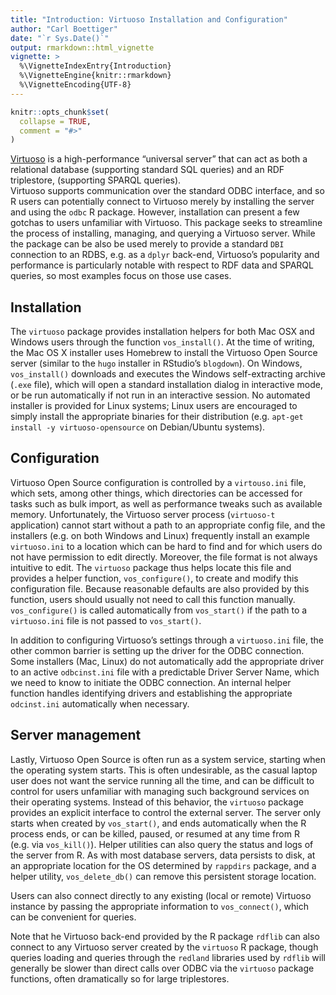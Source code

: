 ```yaml
---
title: "Introduction: Virtuoso Installation and Configuration"
author: "Carl Boettiger"
date: "`r Sys.Date()`"
output: rmarkdown::html_vignette
vignette: >
  %\VignetteIndexEntry{Introduction}
  %\VignetteEngine{knitr::rmarkdown}
  %\VignetteEncoding{UTF-8}
---
```


```r
knitr::opts_chunk$set(
  collapse = TRUE,
  comment = "#>"
)
```


[Virtuoso](https://en.wikipedia.org/wiki/Virtuoso_Universal_Server) is a high-performance "universal server" that can act as both a relational database (supporting standard SQL queries) and an RDF triplestore, (supporting SPARQL queries).  
Virtuoso supports communication over the standard ODBC interface, and so R users can potentially connect to Virtuoso merely by installing the server and using the `odbc` R package.  However, installation can present a few gotchas to users unfamiliar with Virtuoso.  This package seeks to streamline the process of installing, managing, and querying a Virtuoso server.  While the package can be also be used merely to provide a standard `DBI` connection to an RDBS, e.g. as a `dplyr` back-end, Virtuoso's popularity and performance is particularly notable with respect to RDF data and SPARQL queries, so most examples focus on those use cases.

## Installation

The `virtuoso` package provides installation helpers for both Mac OSX and Windows users through the function `vos_install()`.  At the time of writing, the Mac OS X installer uses Homebrew to install the Virtuoso Open Source server (similar to the `hugo` installer in RStudio's `blogdown`).  On Windows, `vos_install()` downloads and executes the Windows self-extracting archive (`.exe` file), which will open a standard installation dialog in interactive mode, or be run automatically if not run in an interactive session.  No automated installer is provided for Linux systems; Linux users are encouraged to simply install the appropriate binaries for their distribution (e.g. `apt-get install -y virtuoso-opensource` on Debian/Ubuntu systems). 

## Configuration

Virtuoso Open Source configuration is controlled by a `virtouso.ini` file, which sets, among other things, which directories can be accessed for tasks such as bulk import, as well as performance tweaks such as available memory.  Unfortunately, the Virtuoso server process (`virtuoso-t` application) cannot start without a path to an appropriate config file, and the installers (e.g. on both Windows and Linux) frequently install an example `virtuoso.ini` to a location which can be hard to find and for which users do not have permission to edit directly. Moreover, the file format is not always intuitive to edit.  The `virtuoso` package thus helps locate this file and provides a helper function, `vos_configure()`, to create and modify this configuration file.  Because reasonable defaults are also provided by this function, users should usually not need to call this function manually.  `vos_configure()` is called automatically from `vos_start()` if the path to a `virtuoso.ini` file is not passed to `vos_start()`.  

In addition to configuring Virtuoso's settings through a `virtuoso.ini` file, the other common barrier is setting up the driver for the ODBC connection.  Some installers (Mac, Linux) do not automatically add the appropriate driver to an active `odbcinst.ini` file with a predictable Driver Server Name, which we need to know to initiate the ODBC connection.  An internal helper function handles identifying drivers and establishing the appropriate `odcinst.ini` automatically when necessary. 

## Server management

Lastly, Virtuoso Open Source is often run as a system service, starting when the operating system starts.  This is often undesirable, as the casual laptop user does not want the service running all the time, and can be difficult to control for users unfamiliar with managing such background services on their operating systems.  Instead of this behavior, the `virtuoso` package provides an explicit interface to control the external server. The server only starts when created by `vos_start()`, and ends automatically when the R process ends, or can be killed, paused, or resumed at any time from R (e.g. via `vos_kill()`).  Helper utilities can also query the status and logs of the server from R.  As with most database servers, data persists to disk, at an appropriate location for the OS determined by `rappdirs` package, and a helper utility, `vos_delete_db()` can remove this persistent storage location.  

Users can also connect directly to any existing (local or remote) Virtuoso instance by passing the appropriate information to `vos_connect()`, which can be convenient for queries.  


Note that he Virtuoso back-end provided by the R package `rdflib` can also connect to any Virtuoso server created by the `virtuoso` R package, though queries loading and queries through the `redland` libraries used by `rdflib` will generally be slower than direct calls over ODBC via the `virtuoso` package functions, often dramatically so for large triplestores. 








